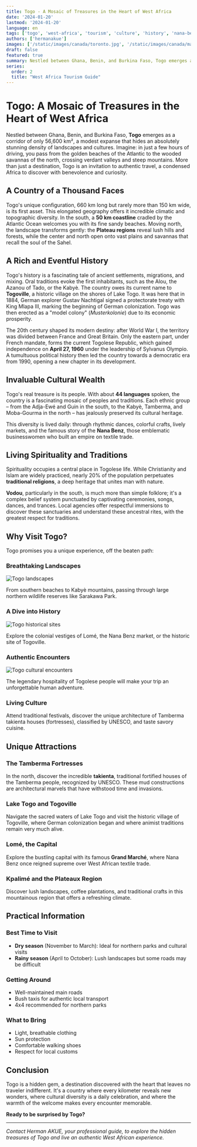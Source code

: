 ```yaml
---
title: Togo - A Mosaic of Treasures in the Heart of West Africa
date: '2024-01-20'
lastmod: '2024-01-20'
language: en
tags: ['togo', 'west-africa', 'tourism', 'culture', 'history', 'nana-benz', 'tamberma']
authors: ['hermanakue']
images: ['/static/images/canada/toronto.jpg', '/static/images/canada/maple.jpg', '/static/images/time-machine.jpg']
draft: false
featured: true
summary: Nestled between Ghana, Benin, and Burkina Faso, Togo emerges as a corridor of only 56,600 km², a modest expanse that hides an absolutely stunning density of landscapes and cultures.
series:
  order: 2
  title: "West Africa Tourism Guide"
---
```


# Togo: A Mosaic of Treasures in the Heart of West Africa

Nestled between Ghana, Benin, and Burkina Faso, **Togo** emerges as a corridor of only 56,600 km², a modest expanse that hides an absolutely stunning density of landscapes and cultures. Imagine: in just a few hours of driving, you pass from the golden beaches of the Atlantic to the wooded savannas of the north, crossing verdant valleys and steep mountains. More than just a destination, Togo is an invitation to authentic travel, a condensed Africa to discover with benevolence and curiosity.

## A Country of a Thousand Faces

Togo's unique configuration, 660 km long but rarely more than 150 km wide, is its first asset. This elongated geography offers it incredible climatic and topographic diversity. In the south, a **50 km coastline** cradled by the Atlantic Ocean welcomes you with its fine sandy beaches. Moving north, the landscape transforms gently: the **Plateau regions** reveal lush hills and forests, while the center and north open onto vast plains and savannas that recall the soul of the Sahel.

## A Rich and Eventful History

Togo's history is a fascinating tale of ancient settlements, migrations, and mixing. Oral traditions evoke the first inhabitants, such as the Alou, the Azanou of Tado, or the Kabyè. The country owes its current name to **Togoville**, a historic village on the shores of Lake Togo. It was here that in 1884, German explorer Gustav Nachtigal signed a protectorate treaty with King Mlapa III, marking the beginning of German colonization. Togo was then erected as a "model colony" (*Musterkolonie*) due to its economic prosperity.

The 20th century shaped its modern destiny: after World War I, the territory was divided between France and Great Britain. Only the eastern part, under French mandate, forms the current Togolese Republic, which gained independence on **April 27, 1960** under the leadership of Sylvanus Olympio. A tumultuous political history then led the country towards a democratic era from 1990, opening a new chapter in its development.

## Invaluable Cultural Wealth

Togo's real treasure is its people. With about **44 languages** spoken, the country is a fascinating mosaic of peoples and traditions. Each ethnic group – from the Adja-Ewé and Guin in the south, to the Kabyè, Tamberma, and Moba-Gourma in the north – has jealously preserved its cultural heritage.

This diversity is lived daily: through rhythmic dances, colorful crafts, lively markets, and the famous story of the **Nana Benz**, those emblematic businesswomen who built an empire on textile trade.

## Living Spirituality and Traditions

Spirituality occupies a central place in Togolese life. While Christianity and Islam are widely practiced, nearly 20% of the population perpetuates **traditional religions**, a deep heritage that unites man with nature.

**Vodou**, particularly in the south, is much more than simple folklore; it's a complex belief system punctuated by captivating ceremonies, songs, dances, and trances. Local agencies offer respectful immersions to discover these sanctuaries and understand these ancestral rites, with the greatest respect for traditions.

## Why Visit Togo?

Togo promises you a unique experience, off the beaten path:

### Breathtaking Landscapes

<Image alt="Togo landscapes" src="/static/images/canada/toronto.jpg" width={800} height={400} />

From southern beaches to Kabyè mountains, passing through large northern wildlife reserves like Sarakawa Park.

### A Dive into History

<Image alt="Togo historical sites" src="/static/images/canada/maple.jpg" width={800} height={400} />

Explore the colonial vestiges of Lomé, the Nana Benz market, or the historic site of Togoville.

### Authentic Encounters

<Image alt="Togo cultural encounters" src="/static/images/time-machine.jpg" width={800} height={400} />

The legendary hospitality of Togolese people will make your trip an unforgettable human adventure.

### Living Culture
Attend traditional festivals, discover the unique architecture of Tamberma takienta houses (fortresses), classified by UNESCO, and taste savory cuisine.

## Unique Attractions

### The Tamberma Fortresses
In the north, discover the incredible **takienta**, traditional fortified houses of the Tamberma people, recognized by UNESCO. These mud constructions are architectural marvels that have withstood time and invasions.

### Lake Togo and Togoville
Navigate the sacred waters of Lake Togo and visit the historic village of Togoville, where German colonization began and where animist traditions remain very much alive.

### Lomé, the Capital
Explore the bustling capital with its famous **Grand Marché**, where Nana Benz once reigned supreme over West African textile trade.

### Kpalimé and the Plateaux Region
Discover lush landscapes, coffee plantations, and traditional crafts in this mountainous region that offers a refreshing climate.

## Practical Information

### Best Time to Visit
- **Dry season** (November to March): Ideal for northern parks and cultural visits
- **Rainy season** (April to October): Lush landscapes but some roads may be difficult

### Getting Around
- Well-maintained main roads
- Bush taxis for authentic local transport
- 4x4 recommended for northern parks

### What to Bring
- Light, breathable clothing
- Sun protection
- Comfortable walking shoes
- Respect for local customs

## Conclusion

Togo is a hidden gem, a destination discovered with the heart that leaves no traveler indifferent. It's a country where every kilometer reveals new wonders, where cultural diversity is a daily celebration, and where the warmth of the welcome makes every encounter memorable.

**Ready to be surprised by Togo?**

---

*Contact Herman AKUE, your professional guide, to explore the hidden treasures of Togo and live an authentic West African experience.*
